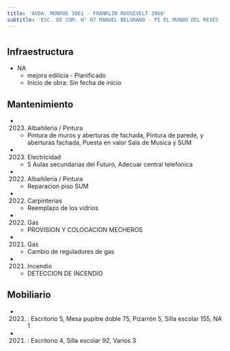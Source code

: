 ```yaml
---
title: 'AVDA. MONROE 3061 - FRANKLIN ROOSEVELT 3060'
subtitle: 'ESC. DE COM. N° 07 MANUEL BELGRANO - PI EL MUNDO DEL REVÉS - EEM N° 02/10° E.REINGRESO'
---
```


#
## Infraestructura

* NA 
    + mejora edilicia - Planificado 
    + Inicio de obra: Sin fecha de inicio 






## Mantenimiento

*  (2023) Albañileria / Pintura 
    + Pintura de muros y aberturas de fachada, Pintura de parede, y aberturas fachada, Puesta en valor Sala de Musica y SUM

*  (2023) Electricidad 
    + 5 Aulas secundarias del Futuro, Adecuar central telefonica

*  (2022) Albañileria / Pintura 
    + Reparacion piso SUM

*  (2022) Carpinterías 
    + Reemplazo de los vidrios

*  (2022) Gas 
    + PROVISION Y COLOCACION MECHEROS

*  (2021) Gas 
    + Cambio de reguladores de gas

*  (2021) Incendio 
    + DETECCION DE INCENDIO





## Mobiliario

*  (2023) : Escritorio 5, Mesa pupitre doble 75, Pizarrón 5, Silla escolar 155, NA 1 

*  (2021) : Escritorio 4, Silla escolar 92, Varios 3 



